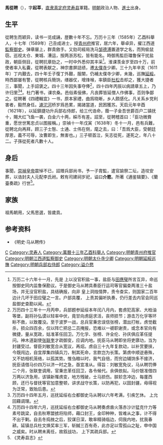 '''馬從聘'''（{{bd|1557年|||1638年||}}），字'''起莘'''，[[直隶|直隶]][[真定府|真定府]][[灵寿县|灵寿县]]軍籍。[[明朝|明朝]]政治人物、[[進士|進士]]出身。
 
== 生平 ==
從聘生而颖异，读书一览成誦，歴數十年不忘。万历十三年（1585年）乙酉科舉人，十七年（1589年）己丑成进士，授[[青州府|青州府]]推官，居六年，舉卓异，擢江西道[[監察御史|監察御史]]。弹章屡上，群貴斂手。又劾司經局洗马[[邹德溥|邹德溥]]置道学之名，而狗偷鼠窃。巡视太仓、東城、漕运，按两浙苏松，皆有能名。時御馬監巨璫鲁保干扰盐政，朝臣侧目，從聘抗章劾之，一时中外悉仰其丰采<ref>万历二十六年十一月，先是 上以没官积盐一事，盐臣与[[田應璧|田應璧]]所言互异，命巡按御史同内监鲁保勘议。于是御史马从聘具奏臣行运司等官偏查两淮三十盐场，并无没官积盐，具结确报，向非 皇上洞烛情弊，责令查实，则国家二百年边计几坏于田应璧之一言。户部具覆， 上责其偏听执奏，仍行差去内官会同巡盐御史查勘以闻。</ref>。淮课羡金岁至四十万，前使者率入私囊，從聘表献之，神宗書屏誌绩，遷[[太僕寺|太僕寺]]少卿。三十九年辛亥（1611年）丁内艱去，四十年壬子復丁外艱，服闋，仍補太僕寺少卿，未幾，巡撫[[延綏|延綏]]。時西鄙屡有警，從聘核兵簡饷，缮器仗，增烽堠，率鎮臣[[杜松|杜松]]击却之，獲大捷者三，事聞，上手詔褒之。四十三年因失事夺俸<ref>万历四十三年十一月丙申，兵部题参延绥本年闰八月内，套虏犯高家、大柏油等堡，副将孙弘谟以轻率中伏，竟甘向虏庭求活，丧师损节；游击万化孚等环眎不救，以致覆没。至于波罗一战，总兵官秉忠误信张榜，潜出打帐，虏觉截杀，损众四百余，仅以阵亡把总二员掩报，恐难以一禠职谢责，或念本官向有微捷，量从宽政，姑准革任回卫。万化孚、张榜、许全伦、孙庆俱应革任提问。神木道副使[[张联奎|张联奎]]才疏御变，应调内地。抚臣马从聘即坐将吏隳功，当为封疆受过。督臣刘敏宽合从宽议，再炤。虏自三十九年复款动，以补赏要挟，今既闯边，自宜厚集四镇兵刀，制其死命，言款岂为长策。第虏中顺逆悬殊，又不妨相机笼络，以孤其势。惟刍粮以时，我气自倍，而穷边辅饷多不接济，抚臣请借马价四万以济一时之急，亟宜准从。得旨：刘敏宽免议，马从聘罚俸二个月，张联奎调用，官秉忠革任回卫，各令候代。余俱依拟。马价银准借四万两以济急用，该镇新罹虏变，地方残破，士马损伤。朕轸念冲边，每廑西顾，还行与督抚等官加意整顿，讲求战守长策，以防再犯，以固封疆，毋得视为泛常，致贻后患。</ref>，四十四年丙辰以病請章五上，乃许归里<ref>万历四十四年五月，巡抚延绥右佥都御史马从聘以六年考满，引疾乞休。 上允回藉调理。</ref><ref>万历四十四年六月，巡抚延绥右佥都御史马从聘奏虏酋火落赤沙计猛克什力等素号跳梁，自去秋寒盟掳将陷师，藉口封王，金印种种，皆难从之事，计不得不出于剿。自去冬捣挫之后，狡谋日深，敢率精骑临边，伺我内地，扰我春耕。延镇总兵杜文焕奖率三军，斩馘三百有奇，此亦足以雪孤山之耻，申中国之威矣。时从聘未离任，故叙战功， 上下其疏兵部。</ref>。杜门著书，课农桑。邑俗素佞佛，凡丧葬皆延僧人作佛事，否则争鄙之。從聘著《四禮輯宜》一书，原本家禮，曲爲晓晰，乡人颇感化。凡关系乡党利害者，毅然身任。[[滹沱河|滹沱河]]桥岁爲邑累，揭諸當道，民困獲苏。天启元年辛酉（1621年），以延鎮捷功升兵部右侍郎，给三代诰命，蔭一子金吾世爵百户二镇抚十，賜大红飞鱼一袭，白金六十两，綵币有差。詔至，從聘稽首曰：「臣功微賚重，愿世世篤忠贞以图报稱。」崇禎十一年戊寅（1638年）冬十一月，邑有兵難，從聘北向再拜，顾三子士慤、士通、士伟在侧，麾之去，曰：「吾爲大臣，受朝廷厚恩，義不可辱，汝曹即生，無害也。」三子顿首泣，矢志從死，遂死之，年八十二。子孫從死者凡數十人。

== 身后 ==
事聞，[[崇禎皇帝|崇禎皇帝]]震悼不已，詔赠兵部尚书，予一子胄監，遣官諭祭二坛，造坟安葬，以诰封夫人元配李氏祔。敕有司建祠岁祀，谥曰'''介愍'''。所著《通鉴辑要》、《蘭臺奏疏》行世<ref>《灵寿县志》</ref>。

== 家族 ==
祖馬朝用，父馬思選，皆歲貢。
 
== 参考资料 ==
{{reflist}}
*《明史·马从聘传》
  
{{萬曆十七年己丑科殿試金榜}}

{{Authority control}}

{{DEFAULTSORT:Ma马}}
[[Category:马姓|C]]
[[Category:灵寿人|Category:灵寿人]]
[[Category:萬曆十三年乙酉科舉人|Category:萬曆十三年乙酉科舉人]]
[[Category:明朝青州府推官|Category:明朝青州府推官]]
[[Category:明朝江西道監察御史|Category:明朝江西道監察御史]]
[[Category:明朝太仆寺少卿|Category:明朝太仆寺少卿]]
[[Category:明朝延綏巡撫|Category:明朝延綏巡撫]]
[[Category:明朝兵部右侍郎|Category:明朝兵部右侍郎]]
[[Category:谥介愍|Category:谥介愍]]